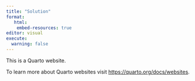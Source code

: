 ```yaml
---
title: "Solution"
format:
   html:
    embed-resources: true
editor: visual
execute:
  warning: false
---
```


This is a Quarto website.

To learn more about Quarto websites visit <https://quarto.org/docs/websites>.
